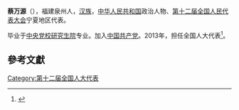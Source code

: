 '''蔡万源'''（{{bd|1955年||}}），福建泉州人，[[汉族|汉族]]，[[中华人民共和国|中华人民共和国]]政治人物、[[第十二届全国人民代表大会|第十二届全国人民代表大会]]宁夏地区代表。

毕业于[[中央党校研究生院|中央党校研究生院]]专业。加入[[中国共产党|中国共产党]]。2013年，担任全国人大代表<ref>{{cite news|title=全国人大代表信息-蔡万源|url= http://210.82.31.1:8084/delegate/viewDelegate.action?dbid=122598|accessdate=2013-04-05|newspaper=全国人大网|archive-url=https://web.archive.org/web/20160305222202/http://www.npc.gov.cn/delegate/viewDelegate.action?dbid=122598|archive-date=2016-03-05|dead-url=yes}}</ref>。

==參考文獻==
{{reflist}}
{{中国政治人物小作品}}

[[Category:第十二届全国人大代表|Category:第十二届全国人大代表]]
